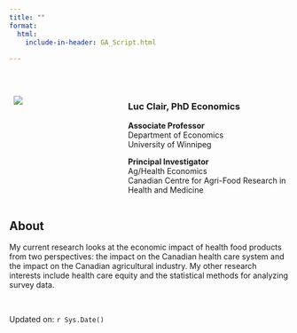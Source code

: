 ```yaml
---
title: ""
format: 
  html: 
    include-in-header: GA_Script.html
  
---
```


&nbsp;


::: columns
::: {.column width="40%"}
&nbsp;
![](3B711248-8DA9-4410-A529-8BB61655CBAC_1_201_a-modified.png)
:::
::: {.column width="60%"}

### Luc Clair, PhD Economics 

**Associate Professor**   
Department of Economics    
University of Winnipeg

**Principal Investigator**   
Ag/Health Economics    
Canadian Centre for Agri-Food Research in Health and Medicine
:::
:::

## About
My current research looks at the economic impact of health food products from two perspectives: the impact on the Canadian health care system and the impact on the Canadian agricultural industry. My other research interests include health care equity and the statistical methods for analyzing survey data.

&nbsp;

Updated on: `r Sys.Date()`